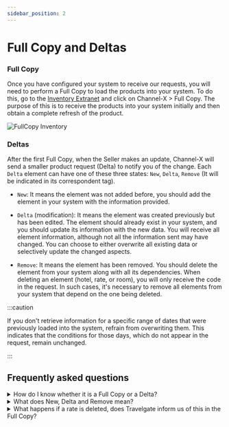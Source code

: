 ```yaml
---
sidebar_position: 2
---
```


# Full Copy and Deltas

### Full Copy

Once you have configured your system to receive our requests, you will need to perform a Full Copy to load the products into your system. To do this, go to the [Inventory Extranet](https://inventory.xmltravelgate.com/Account/Login?ReturnUrl=%2f) and click on Channel-X > Full Copy. The purpose of this is to receive the products into your system initially and then obtain a complete refresh of the product.

![FullCopy Inventory](../../../../../static/img/docs/channel-x/fullcopy-inventory.png)

### Deltas

After the first Full Copy, when the Seller makes an update, Channel-X will send a smaller product request (Delta) to notify you of the change. Each `Delta` element can have one of these three states: `New`, `Delta`, `Remove` (It will be indicated in its correspondent tag).

* `New`: It means the element was not added before, you should add the element in your system with the information provided.

* `Delta` (modification): It means the element was created previously but has been edited. The element should already exist in your system, and you should update its information with the new data. You will receive all element information, although not all the information sent may have changed. You can choose to either overwrite all existing data or selectively update the changed aspects.

* `Remove`: It means the element has been removed. You should delete the element from your system along with all its dependencies. When deleting an element (hotel, rate, or room), you will only receive the code in the request. In such cases, it's necessary to remove all elements from your system that depend on the one being deleted.

:::caution

If you don't retrieve information for a specific range of dates that were previously loaded into the system, refrain from overwriting them. This indicates that the conditions for those days, which do not appear in the request, remain unchanged.

:::

## Frequently asked questions

<details>
    <summary>How do I know whether it is a Full Copy or a Delta?</summary>
    <div>
        <div>Full Copy will transmit significantly more information than a simple Delta. Additionally, it will be indicated in the attribute value as "FullCopy" or "Delta."</div>
    </div>
</details>

<details>
    <summary>What does New, Delta and Remove mean?</summary>
    <div>
        <div>Rates can be created, deleted or modified. "New" means a newly added rate, "Delta" is for a changed rate, and "Removed" is used when a rate is deleted.</div>
    </div>
</details>

<details>
    <summary>What happens if a rate is deleted, does Travelgate inform us of this in the Full Copy?</summary>
    <div>
        <div>Not in the Full Copy. If a rate is deleted and you run a Full Copy, you'll only receive the currently loaded information. Notification about the removed rate will come through a Delta after its deletion.</div>
    </div>
</details>